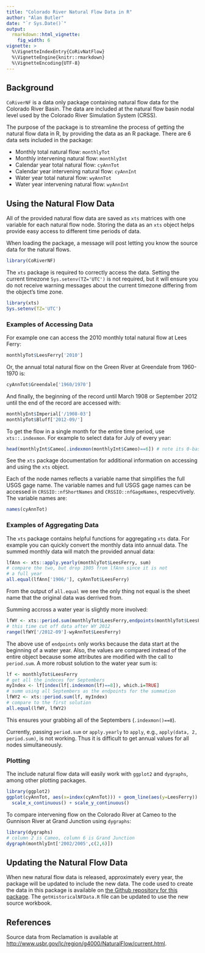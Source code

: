 ```yaml
---
title: "Colorado River Natural Flow Data in R"
author: "Alan Butler"
date: "`r Sys.Date()`"
output: 
  rmarkdown::html_vignette:
    fig_width: 6
vignette: >
  %\VignetteIndexEntry{CoRivNatFlow}
  %\VignetteEngine{knitr::rmarkdown}
  %\VignetteEncoding{UTF-8}
---
```


## Background

`CoRiverNF` is a data only package containing natural flow data for the Colorado River Basin. The data are included at the natural flow basin nodal level used by the Colorado River Simulation System (CRSS).

The purpose of the package is to streamline the process of getting the natural flow data in R, by providing the data as an R package. There are 6 data sets included in the package:

- Monthly total natural flow: `monthlyTot`
- Monthly intervening natural flow: `monthlyInt`
- Calendar year total natural flow: `cyAnnTot`
- Calendar year intervening natural flow: `cyAnnInt`
- Water year total natural flow: `wyAnnTot`
- Water year intervening natural flow: `wyAnnInt`

## Using the Natural Flow Data

All of the provided natural flow data are saved as `xts` matrices with one variable for each natural flow node. Storing the data as an `xts` object helps provide easy access to different time periods of data.

When loading the package, a message will post letting you know the source data for the natural flows.
```r
library(CoRiverNF)
```

The `xts` package is required to correctly access the data. Setting the current timezone `Sys.setenv(TZ='UTC')` is not required, but it will ensure you do not receive warning messages about the current timezone differing from the object's time zone.
```r
library(xts)
Sys.setenv(TZ='UTC')
```

### Examples of Accessing Data

For example one can access the 2010 monthly total natural flow at Lees Ferry:
```r
monthlyTot$LeesFerry['2010']
```

Or, the annual total natural flow on the Green River at Greendale from 1960-1970 is:
```r
cyAnnTot$Greendale['1960/1970']
```

And finally, the beginning of the record until March 1908 or September 2012 until the end of the record are accessed with:
```r
monthlyInt$Imperial['/1908-03']
monthlyTot$Bluff['2012-09/']
```

To get the flow in a single month for the entire time period, use `xts::.indexmon`. For example to select data for July of every year:
```r
head(monthlyInt$Cameo[.indexmon(monthlyInt$Cameo)==6]) # note its 0-based indexing
```

See the `xts` package documentation for additional information on accessing and using the `xts` object. 

Each of the node names reflects a variable name that simplifies the full USGS gage name. The variable names and full USGS gage names can be accessed in `CRSSIO::nfShortNames` and `CRSSIO::nfGageNames`, respecvtively. The variable names are:
```r
names(cyAnnTot)
```

### Examples of Aggregating Data

The `xts` package contains helpful functions for aggregating `xts` data. For example you can quickly convert the monthly data into annual data. The summed monthly data will match the provided annual data:
```r
lfAnn <- xts::apply.yearly(monthlyTot$LeesFerry, sum)
# compare the two, but drop 1905 from lfAnn since it is not
# a full year
all.equal(lfAnn['1906/'], cyAnnTot$LeesFerry)
```

From the output of `all.equal` we see the only thing not equal is the sheet name that the original data was derrived from.

Summing accross a water year is slightly more involved:
```r
lfWY <- xts::period.sum(monthlyTot$LeesFerry,endpoints(monthlyTot$LeesFerry, on="months",k=12))
# this time cut off data after WY 2012
range(lfWY['/2012-09']-wyAnnTot$LeesFerry)
```

The above use of `endpoints` only works because the data start at the beginning of a water year. Also, the values are compared instead of the entire object because some attributes are modified with the call to `period.sum`. A more robust solution to the water year sum is:
```r
lf <- monthlyTot$LeesFerry
# get all the indeces for Septembers
myIndex <- lf[index(lf[.indexmon(lf)==8]), which.i=TRUE]
# summ using all Septembers as the endpoints for the summation
lfWY2 <- xts::period.sum(lf, myIndex)
# compare to the first solution
all.equal(lfWY, lfWY2)
```

This ensures your grabbing all of the Septembers (`.indexmon()==8`).

Currently, passing `period.sum` or `apply.yearly` to `apply`, e.g., `apply(data, 2, period.sum)`, is not working. Thus it is difficult to get annual values for all nodes simultaneously. 

### Plotting

The include natural flow data will easily work with `ggplot2` and `dygraphs`, among other plotting packages.

```r
library(ggplot2)
ggplot(cyAnnTot, aes(x=index(cyAnnTot))) + geom_line(aes(y=LeesFerry)) +
  scale_x_continuous() + scale_y_continuous()
```

To compare intervening flow on the Colorado River at Cameo to the Gunnison River at Grand Junction using `dygraphs`:

```r
library(dygraphs)
# column 2 is Cameo, column 6 is Grand Junction
dygraph(monthlyInt['2002/2005',c(2,6)])
```

## Updating the Natural Flow Data

When new natural flow data is released, approximately every year, the package will be updated to include the new data. The code used to create the data in this package is available on [the Github repository for this package](http://www.github.com/BoulderCodeHub/CoRiverNF/tree/master/R). The `getHistoricalNFData.R` file can be updated to use the new source workbook.

## References

Source data from Reclamation is available at [http://www.usbr.gov/lc/region/g4000/NaturalFlow/current.html](http://www.usbr.gov/lc/region/g4000/NaturalFlow/current.html).

